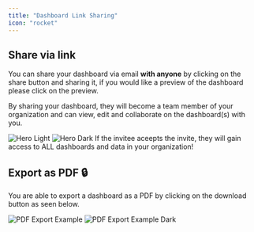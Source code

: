 ```yaml
---
title: "Dashboard Link Sharing"
icon: "rocket"
---
```



## Share via link

You can share your dashboard via email **with anyone** by clicking on the share button and sharing it, if you would like a preview of the dashboard please click on the preview.

By sharing your dashboard, they will become a team member of your organization and can view, edit and collaborate on the dashboard(s) with you.

<Frame>
<img
  className="block dark:hidden"
  src="/images/build-your-first-dashboard/light/share.png"
  alt="Hero Light"
/>
<img
  className="hidden dark:block"
  src="/images/build-your-first-dashboard/dark/share-dark.png"
  alt="Hero Dark"
/>
</Frame>
<Note> If the invitee aceepts the invite, they will gain access to ALL dashboards and data in your organization!</Note>


## Export as PDF 🔒

You are able to export a dashboard as a PDF by clicking on the download button as seen below.
<Frame>
<img
  className="block dark:hidden"
  src="/images/share-your-dashboard/light/pdf-export.png"
  alt="PDF Export Example"
/>
<img
  className="hidden dark:block"
  src="/images/share-your-dashboard/dark/pdf-export-dark.png"
  alt="PDF Export Example Dark"
/>
</Frame>